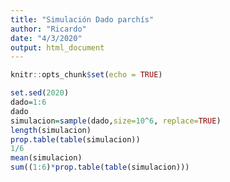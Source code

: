 ```yaml
---
title: "Simulación Dado parchís"
author: "Ricardo"
date: "4/3/2020"
output: html_document
---
```


```r
knitr::opts_chunk$set(echo = TRUE)
```

```r
set.sed(2020)
dado=1:6
dado
simulacion=sample(dado,size=10^6, replace=TRUE)
length(simulacion)  
prop.table(table(simulacion))
1/6
mean(simulacion)
sum((1:6)*prop.table(table(simulacion)))
```

